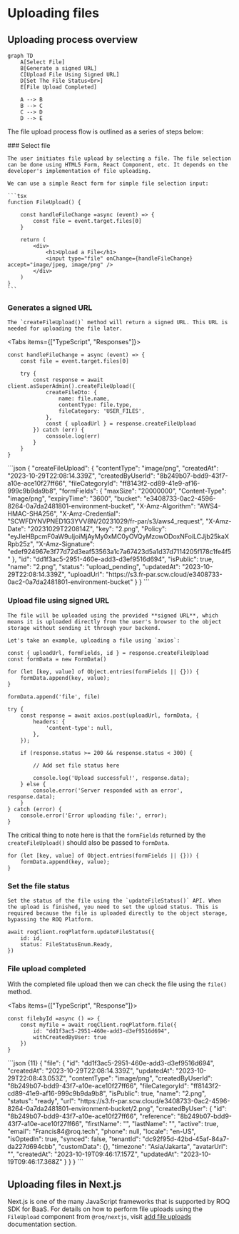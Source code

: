 
# Uploading files

## Uploading process overview

```mermaid
graph TD
    A[Select File]
    B[Generate a signed URL]
    C[Upload File Using Signed URL]
    D[Set The File Status<br>]
    E[File Upload Completed]

    A --> B
    B --> C
    C --> D
    D --> E
```

The file upload process flow is outlined as a series of steps below:

<Steps>
### Select file
    
    The user initiates file upload by selecting a file. The file selection can be done using HTML5 Form, React Component, etc. It depends on the developer's implementation of file uploading.

    We can use a simple React form for simple file selection input:

    ```tsx
    function FileUpload() {

        const handleFileChange =async (event) => {
            const file = event.target.files[0]
        }

        return (
            <div>
                <h1>Upload a File</h1>
                <input type="file" onChange={handleFileChange} accept="image/jpeg, image/png" />
            </div>
        )
    }
    ```

### Generates a signed URL

    The `createFileUpload()` method will return a signed URL. This URL is needed for uploading the file later.

<Tabs items={["TypeScript", "Responses"]}>
<Tab>
```tsx
const handleFileChange = async (event) => {
    const file = event.target.files[0]

    try {
        const response = await client.asSuperAdmin().createFileUpload({
            createFileDto: {
                name: file.name,
                contentType: file.type,
                fileCategory: 'USER_FILES',
            },
            const { uploadUrl } = response.createFileUpload
        }) catch (err) {
            conssole.log(err)
        }
    }
}    
```
</Tab>
<Tab>
```json
{
    "createFileUpload": {
        "contentType": "image/png",
        "createdAt": "2023-10-29T22:08:14.339Z",
        "createdByUserId": "8b249b07-bdd9-43f7-a10e-ace10f27ff66",
        "fileCategoryId": "ff8143f2-cd89-41e9-af16-999c9b9da9b8",
        "formFields": {
            "maxSize": "20000000",
            "Content-Type": "image/png",
            "expiryTime": "3600",
            "bucket": "e3408733-0ac2-4596-8264-0a7da2481801-environment-bucket",
            "X-Amz-Algorithm": "AWS4-HMAC-SHA256",
            "X-Amz-Credential": "SCWFDYNVPNED1G3YVV8N/20231029/fr-par/s3/aws4_request",
            "X-Amz-Date": "20231029T220814Z",
            "key": "2.png",
            "Policy": "eyJleHBpcmF0aW9uIjoiMjAyMy0xMC0yOVQyMzowODoxNFoiLCJjb25kaXRpb25z",
            "X-Amz-Signature": "edef924967e3f77d72d3eaf53563a1c7a67423d5a1d37d7114205f178c1fe4f5"
        },
        "id": "dd1f3ac5-2951-460e-add3-d3ef9516d694",
        "isPublic": true,
        "name": "2.png",
        "status": "upload_pending",
        "updatedAt": "2023-10-29T22:08:14.339Z",
        "uploadUrl": "https://s3.fr-par.scw.cloud/e3408733-0ac2-0a7da2481801-environment-bucket"
    }
}
```
</Tab> 
</Tabs>

### Upload file using signed URL 

    The file will be uploaded using the provided **signed URL**, which means it is uploaded directly from the user's browser to the object storage without sending it through your backend.

    Let's take an example, uploading a file using `axios`:

```tsx
const { uploadUrl, formFields, id } = response.createFileUpload
const formData = new FormData()

for (let [key, value] of Object.entries(formFields || {})) {
    formData.append(key, value);
}

formData.append('file', file)

try {
    const response = await axios.post(uploadUrl, formData, {
        headers: {
            'content-type': null,
        },
    });

    if (response.status >= 200 && response.status < 300) {

        // Add set file status here
        
        console.log('Upload successful!', response.data);
    } else {
        console.error('Server responded with an error', response.data);
    }
} catch (error) {
    console.error('Error uploading file:', error);
} 
```

The critical thing to note here is that the `formFields` returned by the `createFileUpload()` should also be passed to `formData`.

```tsx
for (let [key, value] of Object.entries(formFields || {})) {
    formData.append(key, value);
}
```

### Set the file status 

    Set the status of the file using the `updateFileStatus()` API. When the upload is finished, you need to set the upload status. This is required because the file is uploaded directly to the object storage, bypassing the ROQ Platform.

```tsx
await roqClient.roqPlatform.updateFileStatus({
    id: id,
    status: FileStatusEnum.Ready,
})
```

### File upload completed

With the completed file upload then we can check the file using the `file()` method.


<Tabs items={["TypeScript", "Response"]}>
<Tab>
```tsx
const filebyId =async () => {
	const myfile = await roqClient.roqPlatform.file({
		id: "dd1f3ac5-2951-460e-add3-d3ef9516d694",
		withCreatedByUser: true
	})
}
```
</Tab>
<Tab>
```json {11}
{
    "file": {
        "id": "dd1f3ac5-2951-460e-add3-d3ef9516d694",
        "createdAt": "2023-10-29T22:08:14.339Z",
        "updatedAt": "2023-10-29T22:08:43.053Z",
        "contentType": "image/png",
        "createdByUserId": "8b249b07-bdd9-43f7-a10e-ace10f27ff66",
        "fileCategoryId": "ff8143f2-cd89-41e9-af16-999c9b9da9b8",
        "isPublic": true,
        "name": "2.png",
        "status": "ready",
        "url": "https://s3.fr-par.scw.cloud/e3408733-0ac2-4596-8264-0a7da2481801-environment-bucket/2.png",
        "createdByUser": {
            "id": "8b249b07-bdd9-43f7-a10e-ace10f27ff66",
            "reference": "8b249b07-bdd9-43f7-a10e-ace10f27ff66",
            "firstName": "",
            "lastName": "",
            "active": true,
            "email": "Francis84@roq.tech",
            "phone": null,
            "locale": "en-US",
            "isOptedIn": true,
            "synced": false,
            "tenantId": "dc92f95d-42bd-45af-84a7-da227d694cbb",
            "customData": {},
            "timezone": "Asia/Jakarta",
            "avatarUrl": "",
            "createdAt": "2023-10-19T09:46:17.157Z",
            "updatedAt": "2023-10-19T09:46:17.368Z"
        }
    }
}
```
</Tab>
</Tabs>

</Steps>

## Uploading files in Next.js

Next.js is one of the many JavaScript frameworks that is supported by ROQ SDK for BaaS. For details on how to perform file uploads using the `FileUpload` component from `@roq/nextjs`, visit [add file uploads](/tutorials/add-file-uploads) documentation section.